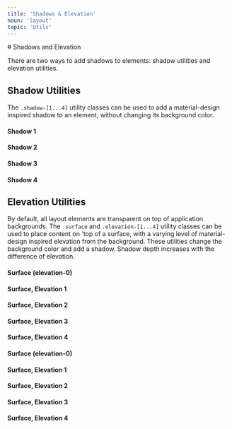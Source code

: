 ```yaml
---
title: 'Shadows & Elevation'
noun: 'layout'
topic: 'Utils'
---
```

<article class="surface">
# Shadows and Elevation

There are two ways to add shadows to elements: shadow utilities and elevation utilities. 

## Shadow Utilities

The `.shadow-[1...4]` utility classes can be used to add a material-design inspired shadow to an element, without changing its background color.

<div class="padded-box">
  <div class="shadow-1 padded-box">
    <h4 class="m-0">Shadow 1</h4>
  </div>
  <div class="shadow-2 padded-box">
    <h4 class="m-0">Shadow 2</h4>
  </div>
  <div class="shadow-3 padded-box">
    <h4 class="m-0">Shadow 3</h4>
  </div>
  <div class="shadow-4 padded-box">
    <h4 class="m-0">Shadow 4</h4>
  </div>
</div>

</article>

<article class="surface">

## Elevation Utilities

By default, all layout elements are transparent on top of application backgrounds. The
`.surface` and `.elevation-[1...4]` utility classes can be used to place content on 
'top of a surface, with a varying level of material-design inspired elevation from the 
background. These utilities change the background color and add a shadow. Shadow
depth increases with the difference of elevation.

<div class="grid two-col">

<div>
  <h4 class="m-0">Surface (elevation-0)</h4>
  <div class="surface elevation-1">
    <h4 class="m-0">Surface, Elevation 1</h4>
    <div class="surface elevation-2">
      <h4 class="m-0">Surface, Elevation 2</h4>
      <div class="surface elevation-3">
        <h4 class="m-0">Surface, Elevation 3</h4>
        <div class="surface elevation-4">
          <h4 class="m-0">Surface, Elevation 4</h4>
        </div>
      </div>
    </div>
  </div>
</div>

<div class="flex flex-col">
  <h4 class="m-0">Surface (elevation-0)</h4>
  <div class="surface elevation-1">
    <h4 class="m-0 p-0">Surface, Elevation 1</h4>
  </div>
  <div class="surface elevation-2">
    <h4 class="m-0 p-0">Surface, Elevation 2</h4>
  </div>
  <div class="surface elevation-3">
    <h4 class="m-0 p-0">Surface, Elevation 3</h4>
  </div>
  <div class="surface elevation-4">
    <h4 class="m-0 p-0">Surface, Elevation 4</h4>
  </div>
</div>

</div>
</article>